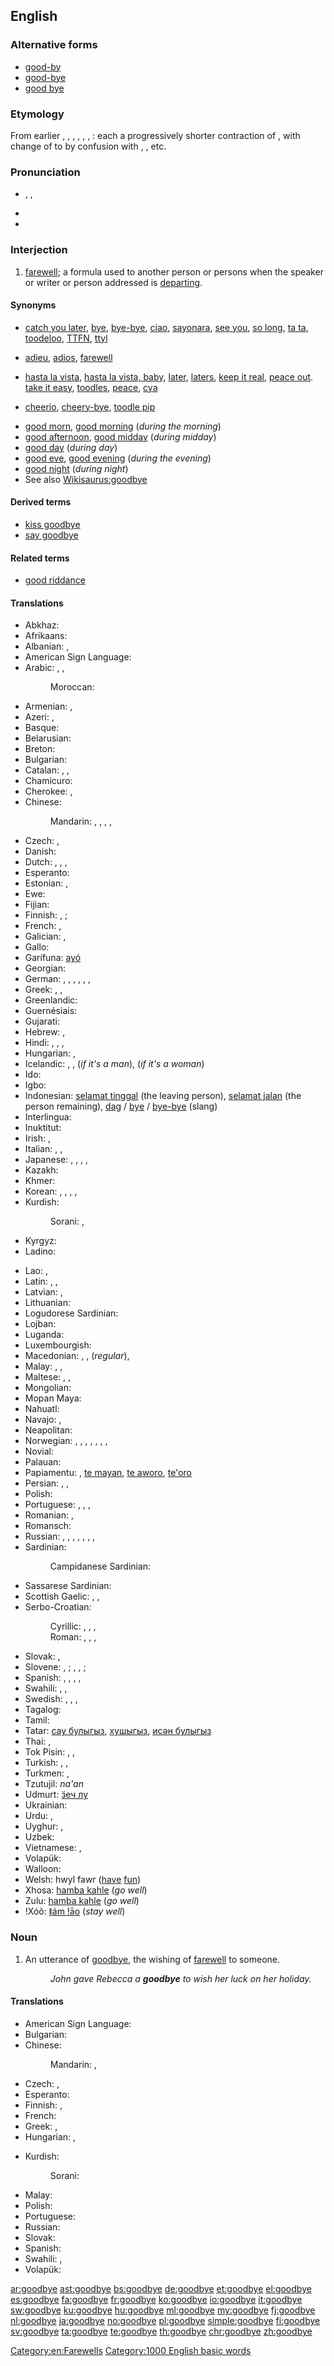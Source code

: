 ==English==

===Alternative forms===
* [[good-by]]
* [[good-bye]]
* [[good bye]]

===Etymology===
From earlier {{term|Godby|lang=en}}, {{term|Godby'e|lang=en}}, {{term|Godbwye|lang=en}}, {{term|God b'w'y|lang=en}}, {{term|God bwy yee|lang=en}}, {{term|God buy you|lang=en}}, {{term|God be wi' you|lang=en}}: each a progressively shorter contraction of {{term/t|en|[[God]] [[be]] [[with]] [[you]]}}, with change of {{term|God|lang=en}} to {{term|good|lang=en}} by confusion with {{term|good morning|lang=en}}, {{term|good day|lang=en}}, etc.

===Pronunciation===
* {{enPR|go͝odbīʹ}}, {{IPA|/ɡʊdˈbaɪ/}}, {{X-SAMPA|/gUd"baI/}}
* {{audio|En-us-goodbye.ogg|Audio (US)}}
* {{rhymes|aɪ}}

===Interjection===
{{en-interj}}

# [[farewell]]; a formula used to another person or persons when the speaker or writer or person addressed is [[depart]]ing.

====Synonyms====
* {{a|informal}} [[catch you later]], [[bye]], [[bye-bye]], [[ciao]], [[sayonara]], [[see you]], [[so long]], [[ta ta]], [[toodeloo]], [[TTFN]], [[ttyl]]
* {{a|formal}} [[adieu]], [[adios]], [[farewell]]
* {{a|slang}} [[hasta la vista]], [[hasta la vista, baby]], [[later]], [[laters]], [[keep it real]], [[peace out]]. [[take it easy]], [[toodles]], [[peace]], [[cya]]
* {{a|UK, informal}} [[cheerio]], [[cheery-bye]], [[toodle pip]] {{a|dated}}
<!--no: just an incorrect spelling of "bye-bye": * [[buh-bye]] {{qualifier|slang}}-->
* [[good morn]], [[good morning]] (''during the morning'')
* [[good afternoon]], [[good midday]] (''during midday'')
* [[good day]] (''during day'')
* [[good eve]], [[good evening]] (''during the evening'')
* [[good night]] (''during night'')
* See also [[Wikisaurus:goodbye]]

====Derived terms====
* [[kiss goodbye]]
* [[say goodbye]]

====Related terms====
* [[good riddance]]

====Translations====
{{trans-top|farewell}}
* Abkhaz: {{t-|ab|абзиараҙы|tr=abziaraʒy|sc=Cyrl}}
* Afrikaans: {{t-|af|totsiens}}
* Albanian: {{t-|sq|mirë u pafshim}}, {{t-|sq|mirupafshim}}
* American Sign Language: {{tø|ase|OpenB@SideChesthigh-PalmForward BentB@SideChesthigh-PalmForward}}
* Arabic: {{t+|ar|مع السلامة|tr=ma3a as-salaama}}, {{t-|ar|إلى اللقاء|tr=ilaa al-liqaa'}}, {{t-|ar|وداعًا|tr=wadaa3an}}
*: Moroccan: {{t-|ar|بسلامة|tr=bslāma}}
* Armenian: {{t-|hy|ցտեսություն|tr=c’tesut’yun}}, {{t-|hy|հաջողություն|tr=haǰoġut’yun}}
* Azeri: {{t|az|güle güle}}, {{t|az|xudafiz}}
* Basque: {{t-|eu|agur}}
* Belarusian: {{t-|be|да пабачэння|tr=da pabáčennja}}
* Breton: {{t+|br|kenavo}}
* Bulgarian: {{t+|bg|довиждане|tr=dovíždane|sc=Cyrl}}
* Catalan: {{t+|ca|adéu}}, {{t+|ca|adéu-siau}}, {{t+|ca|adéu-siau}}
* Chamicuro: {{tø|ccc|alyos}}
* Cherokee: {{t-|chr|ᏙᎾᏓᎪᎲ|tr=donadagohv (sing.)|sc=Cher}}, {{t-|chr|ᏙᏓᏓᎪᎲ|tr=dodadagohv (pl.)|sc=Cher}}
* Chinese:
*: Mandarin: {{t-|cmn|再見|sc=Hani}}, {{t-|cmn|再见|tr=zàijiàn|sc=Hani}}, {{t-|cmn|再會|sc=Hani}}, {{t-|cmn|再会|tr=zàihuì|sc=Hani}}, {{t-|cmn|拜拜|tr=báibái|sc=Hani}}
* Czech: {{t+|cs|na shledanou}}, {{t+|cs|sbohem}}
* Danish: {{t+|da|farvel}}
* Dutch: {{t+|nl|tot ziens}}, {{t+|nl|doei}}, {{t+|nl|dag}}, {{t-|nl|houdoe}}
* Esperanto: {{t-|eo|adiaŭ}}
* Estonian: {{t-|et|head aega}}, {{t-|et|nägemist}}
* Ewe: {{tø|ee|hede nyuie}}
* Fijian: {{t-|fj|moce}}
* Finnish: {{t+|fi|näkemiin}}, {{t+|fi|hyvästi}}; {{t+|fi|kuulemiin}} {{qualifier|telephone}}
* French: {{t+|fr|au revoir}}, {{t+|fr|adieu}}
* Galician: {{t+|gl|adeus}}, {{t-|gl|deica logo}}
* Gallo: {{tø|roa-gal|à tantoou}}
* Garífuna: [[ayó]]
* Georgian: {{t-|ka|ნახვამდის|tr=naxvamdis|sc=Geor}}
* German: {{t+|de|auf Wiedersehen}}, {{t-|de|auf Wiederschauen}} {{qualifier|Austria}}, {{t-|de|auf Wiederhören}} {{gloss|telephone}}, {{t+|de|tschüss}}, {{t+|de|tschau}} {{gloss|ciao}}, {{t-|de|bis später}}, {{t+|de|bis bald}}
* Greek: {{t+|el|γεια|tr=geia}}, {{t+|el|αντίο|tr=antío}}, {{t+|el|εις το επανιδείν|tr=eis to epanideín}}
* Greenlandic: {{t-|kl|baj}}
* Guernésiais: {{tø|roa-grn|à la perchôine}}
* Gujarati: {{t-|gu|આવજો|tr=āvjo}}
* Hebrew: {{t-|he|לְהִתְרָאוֹת|tr=lə-hitraót}}, {{t+|he|שלום|m|tr=shalóm|sc=Hebr}}
* Hindi: {{t+|hi|नमस्ते|tr=namaste|sc=Deva}} {{qualifier|hello/goodbye}}, {{t-|hi|ख़ुदा हाफ़िज़|tr=xudā hāfiz|sc=Deva}} {{qualifier|Muslim}}, {{t-|hi|सत श्री अकाल|tr=sat śrī akāl|sc=Deva}} {{qualifier|Sikh, hello/goodbye}}, {{t-|hi|राम-राम|tr=rāma-rāma|sc=Deva}} {{qualifier|Hindu}}
* Hungarian: {{t+|hu|viszlát}}, {{t+|hu|viszontlátásra}}
* Icelandic: {{t+|is|bless}}, {{t+|is|bæ}}{{t+|is|bæ}} {{qualifier|colloquial}}, {{t-|is|vertu sæll}} (''if it's a man''), {{t-|is|vertu sæl}} (''if it's a woman'')
* Ido: {{t+|io|til rivido}}
* Igbo: {{tø|ig|kōmẹsia}}
* Indonesian: [[selamat tinggal]] (the leaving person), [[selamat jalan]] (the person remaining), [[dag]] / [[bye]] / [[bye-bye]] (slang)
* Interlingua: {{t-|ia|adeo}}
* Inuktitut: {{t|iu|ᓴᐃᒧ|tr=saimu|sc=Cans}}
* Irish: {{t-|ga|slán agat}} {{qualifier|the person leaving}}, {{t-|ga|slán leat}} {{qualifier|the person remaining}}
* Italian: {{t+|it|arrivederci}}, {{t-|it|arrivederla}}, {{t+|it|ciao}}
* Japanese: {{t+|ja|さようなら|tr=sayōnara}}, {{qualifier|leaving, formal}} {{t-|ja|失礼します|tr=しつれいします, shitsurei-shimasu}}, {{t+|ja|それでは|tr=sore dewa}}, {{t-|ja|では|tr=dewa}}, {{qualifier|informal}} {{t-|ja|じゃあ|tr=jā}}
* Kazakh: {{t|kk|хош бол|sc=Cyrl}}
* Khmer: {{t-|km|លាហើយ|tr=lea hey|sc=Khmr}}
* Korean: {{t-|ko|안녕히 계세요|tr=annyeonghi gyeseyo|sc=Kore}} {{qualifier|formal, person leaving}}, {{t-|ko|안녕히 가세요|tr=annyeonghi gaseyo|sc=Kore}} {{qualifier|formal, person remaining}}, {{t-|ko|잘있어|tr=jar-isseo|sc=Kore}} {{qualifier|informal, person leaving}}, {{t-|ko|잘가|tr=jalga|sc=Kore}} {{qualifier|informal, person remaining}}, {{t+|ko|안녕|tr=annyeong|sc=Kore}} {{qualifier|informal, generic}}
* Kurdish:
*: Sorani: {{t-|ku|خوا حافیز|tr=xwa hafîz|sc=ku-Arab}}, {{t-|ku|خوات له‌گه‌ڵ|tr=xwat legell|sc=ku-Arab}}
* Kyrgyz: {{t|ky|кош бол|sc=Cyrl}}
* Ladino: {{tø|lad|adio}}
{{trans-mid}}
* Lao: {{t|lo|ລາກ່ອນເດ|tr=láː kɔ̄ːn dèː|sc=Laoo}}, {{t|lo|ສະບາຍດີ|tr=sábàːydìː|sc=Laoo}}
* Latin: {{t+|la|ave}}, {{t-|la|vale}}, {{t-|la|salve}}
* Latvian: {{t+|lv|atā}}, {{t+|lv|visu labu}}
* Lithuanian: {{t-|lt|viso gero}}
* Logudorese Sardinian: {{tø|src|adiòsu}}
* Lojban: {{t-|jbo|co'o}}
* Luganda: {{tø|lg|weeraba}}
* Luxembourgish: {{t-|lb|äddi}}
* Macedonian: {{t-|mk|чао|tr=čáо}} {{qualifier|informal}}, {{t-|mk|пријатно|tr=príjatno}}, {{t-|mk|со здравје|tr=so zdrávje}}(''regular''), {{t-|mk|довидување|tr=dovidúvanje}} {{qualifier|formal}}
* Malay: {{t-|ms|selamat tinggal}}, {{t-|ms|selamat jalan}}, {{t-|ms|jumpa lagi}}
* Maltese: {{t-|mt|ċaw}}, {{t-|mt|ċaw ċaw}}, {{t+|mt|saħħa}}
* Mongolian: {{t+|mn|баяртай|tr=bayartai|sc=Cyrl}}
* Mopan Maya: {{tø|mop|d'yoos}}
* Nahuatl: {{t+|nah|anej}}
* Navajo: {{tø|nv|hágoóneeʼ}}, {{tø|nv|nááʼahideeltsééh}}
* Neapolitan: {{tø|nap|ce verimmo}}
* Norwegian: {{t+|no|adjø}}, {{t-|no|farvel}}, {{t-|no|avskjed}}, {{t-|no|hadet bra}}, {{t-|no|hadet}}, {{t+|no|ses}}, {{t-|no|snakkes}}, {{t+|no|hei}} {{qualifier|telephone}}
* Novial: {{tø|nov|adie}}
* Palauan: {{tø|pau|mechikung}}
* Papiamentu: {{tø|pap|ayo}}, [[te mayan]], [[te aworo]], [[te'oro]]
* Persian: {{t+|fa|خدا حافظ|tr=xodâ hâfez|sc=fa-Arab}}, {{t+|fa|بدرود|tr=bedrud|sc=fa-Arab}}, {{t-|fa|خدا نگهدار|tr=xodâ negahdâr|sc=fa-Arab}}
* Polish: {{t+|pl|do widzenia}}
* Portuguese: {{t+|pt|adeus}}, {{t-|pt|até-logo}}, {{t-|pt|passe-bem}}, {{t+|pt|tchau}}
* Romanian: {{t-|ro|la revedere}}, {{t-|ro|pa}}
* Romansch: {{t-|rm|a revair}}
* Russian: {{qualifier|formal}} {{t+|ru|до свидания|tr=do svidán[i]ja}}, {{t-|ru|до встречи|tr=do vstréči}}, {{qualifier|formal}} {{t+|ru|счастливо|tr=sčastlívo}}, {{qualifier|informal}}, {{t+|ru|пока|tr=poká}}, {{t-|ru|чао|tr=čáo}}, {{t-|ru|с богом|tr=s bógom|sc=Cyrl}}, {{t-|ru|увидимся|tr=uvídimsja|sc=Cyrl}}
* Sardinian:
*: Campidanese Sardinian: {{tø|sro|adiòsu}}
* Sassarese Sardinian: {{tø|sdc|adiòssu}}
* Scottish Gaelic: {{t-|gd|beannachd leat}} {{qualifier|familiar}}, {{t-|gd|beannachd leibh}} {{qualifier|formal}}, {{t-|gd|soraidh}}
* Serbo-Croatian:
*: Cyrillic: {{t-|sh|до виђења}}, {{t-|sh|довиђења}}, {{t-|sh|збогом}}, {{t-|sh|поздрав}}
*: Roman: {{t-|sh|do viđenja}}, {{t-|sh|doviđenja}}, {{t-|sh|zbogom}}, {{t-|sh|pozdrav}}
* Slovak: {{t-|sk|zbohom}}, {{t-|sk|do videnia}}
* Slovene: {{t-|sl|adíjo}}, {{t-|sl|čáo}} {{qualifier|informal}}; {{t-|sl|nasvídenje}}, {{t-|sl|lép pozdràv}}, {{t-|sl|sréčno}} {{qualifier|formal}}; {{t-|sl|zbógom}} {{qualifier|archaic}}
* Spanish: {{t+|es|adiós}}, {{t+|es|hasta luego}}, {{t-|es|hasta la vista}}, {{t-|es|hasta pronto}}, {{t-|es|nos vemos}}
* Swahili: {{t+|sw|kwaheri}}, {{t-|sw|tuonane tena}},  {{t+|sw|majaliwea}}
* Swedish: {{t+|sv|adjö}}, {{t+|sv|hej då}}, {{t+|sv|hej}}, {{t+|sv|farväl}}
* Tagalog: {{t+|tl|paalam}}
* Tamil: {{t-|ta|சென்று வருகிறேன்|tr=sentru varukirean}}
* Tatar: [[сау булыгыз]], [[хушыгыз]], [[исән булыгыз]]
* Thai: {{t-|th|ลา ก่อน|tr=lâ kon}}, {{t|th|สวัสดี|tr=sawàtdee|sc=Thai}}
* Tok Pisin: {{t-|tpi|lukim yu bihain}}, {{t-|tpi|bai}}, {{t-|tpi|lukim yu}}
* Turkish: {{t+|tr|güle güle}}, {{t-|tr|hoşça kalın}}, {{t-|tr|Allah'a ısmarladık}}
* Turkmen: {{t|tk|güle güle}}, {{t|tk|hoşlaşma}}
* Tzutujil: ''na'an''
* Udmurt: [[ӟеч лу]]
* Ukrainian: {{t-|uk|до побачення|tr=do pobáčennja}}
* Urdu: {{t-|ur|خدا حافظ|tr=xudā hāfiz}}, {{t-|ur|نمستے|tr=namaste|sc=ur-Arab}}
* Uyghur: {{t-|ug|خوش|tr=xosh|sc=ug-Arab}}, {{t-|ug|خوش ئەمىسە|tr=xosh emise|sc=ug-Arab}}
* Uzbek: {{t-|uz|xayr}}
* Vietnamese: {{t+|vi|tạm biệt}}, {{t-|vi|xin chào}}
* Volapük: {{t+|vo|ledit}}
* Walloon: {{t-|wa|årvey}}
* Welsh: hwyl fawr ([[have]] [[fun]])
* Xhosa: [[hamba kahle]] (''go well'')
* Zulu: [[hamba kahle]] (''go well'')
* ǃXóõ: [[ǁám ǃāo]] (''stay well'')
{{trans-bottom}}

===Noun===
{{en-noun}}

# An utterance of [[goodbye]], the wishing of [[farewell]] to someone.
#: ''John gave Rebecca a '''goodbye''' to wish her luck on her holiday.''

====Translations====
{{trans-top|an utterance of goodbye}}
* American Sign Language: {{tø|ase|OpenB@SideChesthigh-PalmForward BentB@SideChesthigh-PalmForward}}
* Bulgarian: {{t+|bg|довиждане|n|tr=dovíjdane}}
* Chinese:
*: Mandarin: {{t|cmn|走好|sc=Hani}}, {{t|cmn|走好|tr=zouhao|sc=Hani}}
* Czech: {{t-|cs|rozloučení|n}}, {{t+|cs|sbohem|n}}
* Esperanto: {{t-|eo|adiaŭo}}
* Finnish: {{t-|fi|hyvästit|p}}, {{t-|fi|jäähyväiset|p}}
* French: {{t+|fr|au revoir|m}}
* Greek: {{t+|el|αποχαιρετισμός|m|tr=apochairetismós}}, {{t+|el|αντίο|tr=antío}}
* Hungarian: {{t-|hu|istenhozzád}}, {{t-|hu|búcsúszó}}
{{trans-mid}}
* Kurdish:
*: Sorani: {{t-|ku|خواحافیزی|tr=xwa hafízí|sc=ku-Arab}}
* Malay: {{t-|ms|ucapan selamat tinggal}}
* Polish: {{t-|pl|pożegnanie|n}}
* Portuguese: {{t+|pt|adeus|m}}
* Russian: {{t+|ru|прощание|n}}
* Slovak: {{t-|sk|zbohom|n}}
* Spanish: {{t+|es|adiós|m}}
* Swahili: {{t+|sw|baibai}}, {{t+|sw|majaliwea}}
* Volapük: {{t+|vo|adyö}}
{{trans-bottom}}

[[Category:en:Farewells]]
[[Category:1000 English basic words]]

[[ar:goodbye]]
[[ast:goodbye]]
[[bs:goodbye]]
[[de:goodbye]]
[[et:goodbye]]
[[el:goodbye]]
[[es:goodbye]]
[[fa:goodbye]]
[[fr:goodbye]]
[[ko:goodbye]]
[[io:goodbye]]
[[it:goodbye]]
[[sw:goodbye]]
[[ku:goodbye]]
[[hu:goodbye]]
[[ml:goodbye]]
[[my:goodbye]]
[[fj:goodbye]]
[[nl:goodbye]]
[[ja:goodbye]]
[[no:goodbye]]
[[pl:goodbye]]
[[simple:goodbye]]
[[fi:goodbye]]
[[sv:goodbye]]
[[ta:goodbye]]
[[te:goodbye]]
[[th:goodbye]]
[[chr:goodbye]]
[[zh:goodbye]]